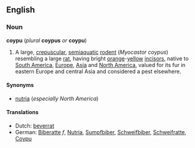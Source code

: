 ==English==
===Noun===
'''coypu''' (''plural'' '''coypus''' ''or'' '''coypu''')

#A large, [[crepuscular]], [[semiaquatic]] [[rodent]] (''Myocastor coypus'') resembling a large [[rat]], having bright [[orange]]-[[yellow]] [[incisor]]s, native to [[South America]], [[Europe]], [[Asia]] and [[North America]], valued for its fur in eastern Europe and central Asia and considered a pest elsewhere.

====Synonyms====
*[[nutria]] (''especially North America'')

====Translations====
*Dutch: [[beverrat]]
*German: [[Biberatte]] ''f'', [[Nutria]], [[Sumpfbiber]], [[Schweifbiber]], [[Schweifratte]], [[Coypu]]